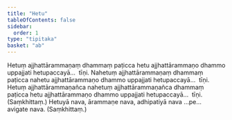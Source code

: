 ```yaml
---
title: "Hetu"
tableOfContents: false
sidebar:
  order: 1
type: "tipitaka"
basket: "ab"
---
```



<DynamicBreadcrumb />

<Division number="525">

<Paragraph number="1181">
Hetuṃ ajjhattārammaṇaṃ dhammaṃ paṭicca hetu ajjhattārammaṇo dhammo uppajjati hetupaccayā…  tīṇi.
</Paragraph>

<Paragraph number="1182">
Nahetuṃ ajjhattārammaṇaṃ dhammaṃ paṭicca nahetu ajjhattārammaṇo dhammo uppajjati hetupaccayā…  tīṇi.
</Paragraph>

<Paragraph number="1183">
Hetuṃ ajjhattārammaṇañca nahetuṃ ajjhattārammaṇañca dhammaṃ paṭicca hetu ajjhattārammaṇo dhammo uppajjati hetupaccayā…  tīṇi. (Saṃkhittaṃ.)
</Paragraph>

</Division>
<Division number="526">

<Paragraph number="1184">
Hetuyā nava, ārammaṇe nava, adhipatiyā nava …pe…  avigate nava. (Saṃkhittaṃ.)
</Paragraph>
</Division>